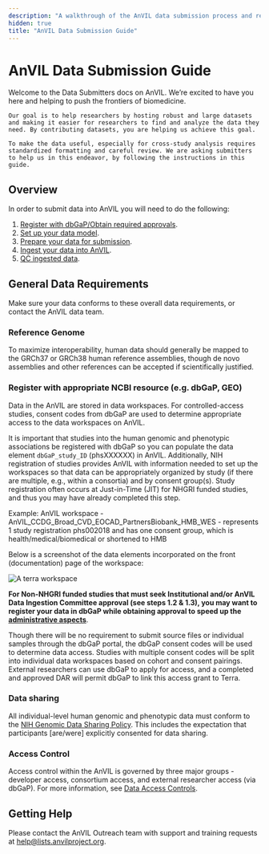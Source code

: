 ```yaml
---
description: "A walkthrough of the AnVIL data submission process and requirements."
hidden: true
title: "AnVIL Data Submission Guide"
---
```


# AnVIL Data Submission Guide

<Alert icon={false} severity="info">
  <div>
    Welcome to the Data Submitters docs on AnVIL. We’re excited to have you here and helping to push the frontiers of biomedicine.

    Our goal is to help researchers by hosting robust and large datasets and making it easier for researchers to find and analyze the data they need. By contributing datasets, you are helping us achieve this goal.

    To make the data useful, especially for cross-study analysis requires standardized formatting and careful review. We are asking submitters to help us in this endeavor, by following the instructions in this guide.
  </div>
</Alert>

## Overview

In order to submit data into AnVIL you will need to do the following:

1. [Register with dbGaP/Obtain required approvals](/learn/data-submitters/submission-guide/data-approval-process).
1. [Set up your data model](/learn/data-submitters/submission-guide/set-up-a-data-model).
1. [Prepare your data for submission](/learn/data-submitters/submission-guide/prepare-for-submission).
1. [Ingest your data into AnVIL](/learn/data-submitters/submission-guide/ingesting-data).
1. [QC ingested data](/learn/data-submitters/submission-guide/qc-data).

## General Data Requirements

Make sure your data conforms to these overall data requirements, or contact the AnVIL data team.

### Reference Genome

To maximize interoperability, human data should generally be mapped to the GRCh37 or GRCh38 human reference assemblies, though de novo assemblies and other references can be accepted if scientifically justified.

### Register with appropriate NCBI resource (e.g. dbGaP, GEO)

Data in the AnVIL are stored in data workspaces. For controlled-access studies, consent codes from dbGaP are used to determine appropriate access to the data workspaces on AnVIL.

It is important that studies into the human genomic and phenotypic associations be registered with dbGaP so you can populate the data element `dbGaP_study_ID` (phsXXXXXX) in AnVIL. Additionally, NIH registration of studies provides AnVIL with information needed to set up the workspaces so that data can be appropriately organized by study (if there are multiple, e.g., within a consortia) and by consent group(s). Study registration often occurs at Just-in-Time (JIT) for NHGRI funded studies, and thus you may have already completed this step.

Example: AnVIL workspace - AnVIL_CCDG_Broad_CVD_EOCAD_PartnersBiobank_HMB_WES - represents 1 study registration phs002018 and has one consent group, which is health/medical/biomedical or shortened to HMB

Below is a screenshot of the data elements incorporated on the front (documentation) page of the workspace:

![A terra workspace](/consortia/learn/data-submitters/terra-workspace.png)

**For Non-NHGRI funded studies that must seek Institutional and/or AnVIL Data Ingestion Committee approval (see steps 1.2 & 1.3), you may want to register your data in dbGaP while obtaining approval to speed up the [administrative aspects](/learn/data-submitters/submission-guide/data-approval-process)**.

Though there will be no requirement to submit source files or individual samples through the dbGaP portal, the dbGaP consent codes will be used to determine data access. Studies with multiple consent codes will be split into individual data workspaces based on cohort and consent pairings. External researchers can use dbGaP to apply for access, and a completed and approved DAR will permit dbGaP to link this access grant to Terra.

### Data sharing

All individual-level human genomic and phenotypic data must conform to the [NIH Genomic Data Sharing Policy](https://www.genome.gov/about-nhgri/Policies-Guidance/Genomic-Data-Sharing). This includes the expectation that participants [are/were] explicitly consented for data sharing.

### Access Control

Access control within the AnVIL is governed by three major groups - developer access, consortium access, and external researcher access (via dbGaP). For more information, see [Data Access Controls](/learn/accessing-data/data-access-controls).

## Getting Help

Please contact the AnVIL Outreach team with support and training requests at [help@lists.anvilproject.org]({anvilHelp}).
